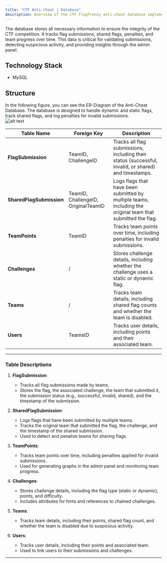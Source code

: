 ```yaml
---
title: "CTF Anti-Cheat | Database"
description: Overview of the CTF FlagFrenzy anti-cheat database implementation.
---
```


The database stores all necessary information to ensure the integrity of the CTF competition. It tracks flag submissions, shared flags, penalties, and team progress over time. This data is critical for validating submissions, detecting suspicious activity, and providing insights through the admin panel.

## Technology Stack

- MySQL

## Structure

In the following figure, you can see the ER-Diagram of the Anti-Cheat Database. The database is designed to handle dynamic and static flags, track shared flags, and log penalties for invalid submissions.  
![alt text](../../../../assets/backend/ER-Diagram.png)

| Table Name            | Foreign Key           | Description                                                                                     |
|-----------------------|-----------------------|-------------------------------------------------------------------------------------------------|
| **FlagSubmission**    | TeamID, ChallengeID  | Tracks all flag submissions, including their status (successful, invalid, or shared) and timestamps. |
| **SharedFlagSubmission** | TeamID, ChallengeID, OriginalTeamID | Logs flags that have been submitted by multiple teams, including the original team that submitted the flag. |
| **TeamPoints**        | TeamID               | Tracks team points over time, including penalties for invalid submissions.                      |
| **Challenges**        | /                    | Stores challenge details, including whether the challenge uses a static or dynamic flag.        |
| **Teams**             | /                    | Tracks team details, including shared flag counts and whether the team is disabled.             |
| **Users**             | TeamsID              | Tracks user details, including points and their associated team.                                |

---

### Table Descriptions

1. **FlagSubmission**:
   - Tracks all flag submissions made by teams.
   - Stores the flag, the associated challenge, the team that submitted it, the submission status (e.g., successful, invalid, shared), and the timestamp of the submission.

2. **SharedFlagSubmission**:
   - Logs flags that have been submitted by multiple teams.
   - Tracks the original team that submitted the flag, the challenge, and the timestamp of the shared submission.
   - Used to detect and penalize teams for sharing flags.

3. **TeamPoints**:
   - Tracks team points over time, including penalties applied for invalid submissions.
   - Used for generating graphs in the admin panel and monitoring team progress.

4. **Challenges**:
   - Stores challenge details, including the flag type (static or dynamic), points, and difficulty.
   - Includes attributes for hints and references to chained challenges.

5. **Teams**:
   - Tracks team details, including their points, shared flag count, and whether the team is disabled due to suspicious activity.

6. **Users**:
   - Tracks user details, including their points and associated team.
   - Used to link users to their submissions and challenges.

---